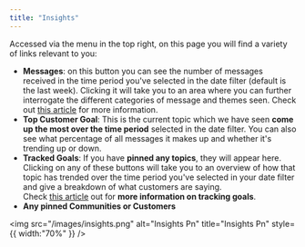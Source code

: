 ```yaml
---
title: "Insights"
---
```


Accessed via the menu in the top right, on this page you will find a variety of links relevant to you:

- **Messages**: on this button you can see the number of messages received in the time period you've selected in the date filter (default is the last week). Clicking it will take you to an area where you can further interrogate the different categories of message and themes seen. Check out [<u>this article</u>](https://docs2.travtus.com/features/data/exploring-your-data-volumes) for more information.
- **Top Customer Goal**: This is the current topic which we have seen **come up the most over the time period** selected in the date filter. You can also see what percentage of all messages it makes up and whether it's trending up or down.
- **Tracked Goals**: If you have **pinned any topics**, they will appear here. Clicking on any of these buttons will take you to an overview of how that topic has trended over the time period you've selected in your date filter and give a breakdown of what customers are saying.\
  Check [<u>this article</u>](https://intercom.help/travtus-d83752c4176c/en/articles/9172998-tracking-goals) out for **more information on tracking goals**.
- **Any pinned Communities or Customers**

<img
  src="/images/insights.png"
  alt="Insights Pn"
  title="Insights Pn"
  style={{ width:"70%" }}
/>